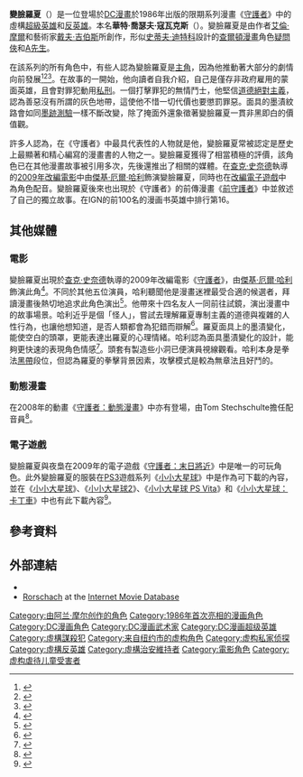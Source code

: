 {{noteTA
|G1=美国漫画
|T=zh-hans:罗夏 (漫画);zh-hk:墨譜怪傑;zh-tw:變臉羅夏;
|1=zh-hans:罗夏;zh-hk:墨譜怪傑;zh-tw:變臉羅夏;
}}
{{Infobox comics character
| character_name = 變臉羅夏
| image=[[File:Rorschach.png|175px]]
| caption=變臉羅夏，由藝術家[[戴夫·吉伯斯|戴夫·吉伯斯]]繪製
| comic_color=background:#8080ff
| real_name=華特·喬瑟夫·寇瓦克斯
| publisher=[[DC漫畫|DC漫畫]]
| debut=《[[守護者_(漫畫)|守護者]]》#1<br>（1986年9月）
| creators=[[艾倫·摩爾|艾倫·摩爾]]（作者）<br>[[戴夫·吉伯斯|戴夫·吉伯斯]]（藝術家）<br>（參考自[[史蒂夫·迪特科|史蒂夫·迪特科]]創造的[[疑問俠|疑問俠]]和[[A先生|A先生]]）
| alliance_color=background:#ffc0c0
| alliances=Crimebusters
| aliases=
| partners=[[夜梟_(漫畫)#丹·崔博格|夜梟]]
| powers=*徒手格鬥技能
*即興的武器
*調查與捕獲技能
*跑酷
*拷問技巧
}}
'''變臉羅夏'''（{{lang-en|Rorschach}}）是一位登場於[[DC漫畫|DC漫畫]]於1986年出版的限期系列漫畫《[[守護者_(漫畫)|守護者]]》中的虛構[[超級英雄|超級英雄]]和[[反英雄|反英雄]]。本名'''華特·喬瑟夫·寇瓦克斯'''（{{lang-en|Walter Joseph Kovacs}}）。變臉羅夏是由作者[[艾倫·摩爾|艾倫·摩爾]]和藝術家[[戴夫·吉伯斯|戴夫·吉伯斯]]所創作，形似[[史蒂夫·迪特科|史蒂夫·迪特科]]設計的[[查爾頓漫畫|查爾頓漫畫]]角色[[疑問俠|疑問俠]]和[[A先生|A先生]]。

在該系列的所有角色中，有些人認為變臉羅夏是[[主角|主角]]，因為他推動著大部分的劇情向前發展<ref name="National Post">{{cite web|last=Medley|first=Mark|title=A comic book neophyte’s guide to ''Watchmen''|publisher=''[[National_Post|National Post]]''|date=March 3, 2009|url=http://www.nationalpost.com/arts/story.html?id=1345804|accessdate=March 17, 2013}}</ref><ref name="UTF1">{{cite web|url=http://www.unleashthefanboy.com/comics/before-watchmen-rorschach-1-review/24102|last=Alvarez|first=Daniel|title=''Before Watchmen: Rorschach'' #1 Review|date=August 15, 2012|publisher=Unleash The Fanboy|accessdate=March 17, 2013|archive-date=2014-10-06|archive-url=https://web.archive.org/web/20141006083359/http://www.unleashthefanboy.com/comics/before-watchmen-rorschach-1-review/24102|dead-url=yes}}</ref><ref name="Inescapable Collapse">{{cite web|url=http://www.lewrockwell.com/luongo/luongo16.1.html|last=Luongo|first=Thomas|title=The Inescapable Collapse of ''Watchmen''|date=December 9, 2010|publisher=''[[LewRockwell.com|LewRockwell.com]]''|accessdate=March 17, 2013|archive-date=2013-05-23|archive-url=https://web.archive.org/web/20130523103112/http://www.lewrockwell.com/luongo/luongo16.1.html|dead-url=yes}}</ref>。在故事的一開始，他向讀者自我介紹，自己是僅存非政府雇用的蒙面英雄，且會對罪犯動用[[私刑|私刑]]。一個打擊罪犯的無情鬥士，他堅信[[道德絕對主義|道德絕對主義]]，認為善惡沒有所謂的灰色地帶，這使他不惜一切代價也要懲罰罪惡。面具的墨漬紋路會如同[[墨跡測驗|墨跡測驗]]一樣不斷改變，除了掩面外還象徵著變臉羅夏一貫非黑即白的價值觀。

許多人認為，在《守護者》中最具代表性的人物就是他，變臉羅夏常被認定是歷史上最顯著和精心編寫的漫畫書的人物之一。變臉羅夏獲得了相當積極的評價，該角色已在其他漫畫故事被引用多次，先後還推出了相關的媒體。在[[查克·史奈德|查克·史奈德]]執導的[[守護者_(電影)|2009年改編電影]]中由[[傑基·厄爾·哈利|傑基·厄爾·哈利]]飾演變臉羅夏，同時也在[[守護者：末日將近|改編電子遊戲]]中為角色配音。變臉羅夏後來也出現於《守護者》的前傳漫畫《[[前守護者|前守護者]]》中並敘述了自己的獨立故事。在IGN的前100名的漫画书英雄中排行第16。

== 其他媒體 ==
===電影===
變臉羅夏出現於[[查克·史奈德|查克·史奈德]]執導的2009年改編電影《[[守護者_(電影)|守護者]]》，由[[傑基·厄爾·哈利|傑基·厄爾·哈利]]飾演此角<ref>{{cite web|last=SuperHeroHype|first=|title=''Watchmen'' Cast Confirmed!|publisher=SuperHeroHype|date=July 25, 2007|url=http://www.superherohype.com/features/articles/94431-watchmen-cast-confirmed|accessdate=March 24, 2013|archive-date=2013-12-15|archive-url=https://web.archive.org/web/20131215035507/http://www.superherohype.com/features/articles/94431-watchmen-cast-confirmed|dead-url=no}}</ref>。不同於其他五位演員，哈利聽聞他是漫畫迷裡最受合適的候選者，拜讀漫畫後熱切地追求此角色演出<ref name=empire>{{cite news|author=Hewitt, Chris|title=Under the Hood|work=[[Empire_(magazine)|Empire]]|date=March 2009|pages=76–85}}</ref>。他帶來十四名友人一同前往試鏡，演出漫畫中的故事場景。哈利近乎是個「怪人」，嘗試去理解羅夏專制主義的道德與複雜的人性行為，也讓他想知道，是否人類都會為犯錯而辯解<ref>{{cite news|author=Adler, Shawn|title=Is Rorschach 'Watchmen'<nowiki>'</nowiki>s Most Heroic Character? Jackie Earle Haley Thinks So|work=[[MTV|MTV]] Splash Page|date=2008-08-21|url=http://splashpage.mtv.com/2008/08/21/is-rorschach-watchmens-most-heroic-character-jackie-earle-haley-thinks-so/|accessdate=2008-08-21|archive-date=2010-07-14|archive-url=https://web.archive.org/web/20100714033243/http://splashpage.mtv.com/2008/08/21/is-rorschach-watchmens-most-heroic-character-jackie-earle-haley-thinks-so/|dead-url=no}}</ref>。羅夏面具上的墨漬變化，能使空白的頭罩，更能表達出羅夏的心理情緒。哈利認為面具墨漬變化的設計，能夠更快速的表現角色情感<ref>{{cite news|author=Adler, Shawn|title='Watchmen' Images Revealed! Plus Rorschach Speaks Exclusively To MTV|work=[[MTV|MTV]]|date=2008-03-06|url=http://moviesblog.mtv.com/2008/03/06/watchmen-images-revealed-plus-rorschach-speaks-exclusively-to-mtv/|accessdate=2008-03-07|archive-date=2009-01-13|archive-url=https://web.archive.org/web/20090113082559/http://moviesblog.mtv.com/2008/03/06/watchmen-images-revealed-plus-rorschach-speaks-exclusively-to-mtv/|dead-url=no}}</ref>。頭套有製造些小洞已便演員視線觀看。哈利本身是拳法[[黑帶|黑帶]]段位，但認為羅夏的拳擊背景因素，攻擊模式是較為無章法且好鬥的。

===動態漫畫===
在2008年的動畫《[[守護者：動態漫畫|守護者：動態漫畫]]》中亦有登場，由Tom Stechschulte擔任配音員<ref name="IMDbref">{{cite web|url=http://www.imdb.com/title/tt1322240/|title="Watchmen" (2008) TV Series|publisher=[[Internet_Movie_Database|Internet Movie Database]]|accessdate=March 25, 2009|archive-date=2014-09-17|archive-url=https://web.archive.org/web/20140917232053/http://www.imdb.com/title/tt1322240/|dead-url=no}}</ref>。

===電子遊戲===
變臉羅夏與夜梟在2009年的電子遊戲《[[守護者：末日將近|守護者：末日將近]]》中是唯一的可玩角色。此外變臉羅夏的服裝在[[PS3|PS3]]遊戲系列《[[小小大星球|小小大星球]]》中是作為可下載的內容，並在《[[小小大星球_(PlayStation_3)|小小大星球]]》、《[[小小大星球2|小小大星球2]]》、《[[小小大星球_PS_Vita|小小大星球 PS Vita]]》和《[[小小大星球：卡丁車|小小大星球：卡丁車]]》中也有此下載內容<ref>{{Cite news|last=|first=|title=Game Add-ons - ''LittleBigPlanet'': Rorschach Costume|publisher=[[Sony_Computer_Entertainment|Sony Computer Entertainment]]|date=September 9, 2009|url=http://www.littlebigplanet.com/downloadable_content_items/1155|accessdate=March 25, 2013|archive-url=https://web.archive.org/web/20130528173150/http://www.littlebigplanet.com/downloadable_content_items/1155|archive-date=2013-05-28|dead-url=yes}}</ref>。

== 參考資料 ==
{{reflist}}

== 外部連結 ==
{{Wikiquote|Watchmen#Walter Kovacs/Rorschach|Rorschach}}
* {{Comicbookdb|type=character|id=1843|title=Rorschach}}
* [http://www.imdb.com/character/ch0029762 Rorschach]{{Wayback|url=http://www.imdb.com/character/ch0029762 |date=20140830061024 }} at the [[Internet_Movie_Database|Internet Movie Database]]

{{守護者}}

{{DEFAULTSORT:Rorschach}}
[[Category:由阿兰·摩尔创作的角色|Category:由阿兰·摩尔创作的角色]]
[[Category:1986年首次亮相的漫画角色|Category:1986年首次亮相的漫画角色]]
[[Category:DC漫画角色|Category:DC漫画角色]]
[[Category:DC漫画武术家|Category:DC漫画武术家]]
[[Category:DC漫画超级英雄|Category:DC漫画超级英雄]]
[[Category:虛構謀殺犯|Category:虛構謀殺犯]]
[[Category:来自纽约市的虚构角色|Category:来自纽约市的虚构角色]]
[[Category:虚构私家侦探|Category:虚构私家侦探]]
[[Category:虛構反英雄|Category:虛構反英雄]]
[[Category:虛構治安維持者|Category:虛構治安維持者]]
[[Category:電影角色|Category:電影角色]]
[[Category:虚构虐待儿童受害者|Category:虚构虐待儿童受害者]]